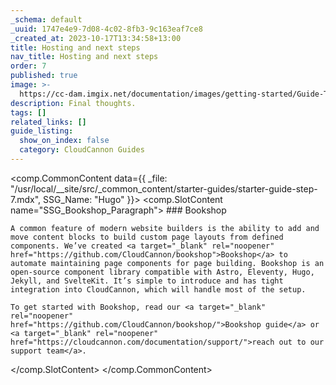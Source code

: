 ```yaml
---
_schema: default
_uuid: 1747e4e9-7d08-4c02-8fb3-9c163eaf7ce8
_created_at: 2023-10-17T13:34:58+13:00
title: Hosting and next steps
nav_title: Hosting and next steps
order: 7
published: true
image: >-
  https://cc-dam.imgix.net/documentation/images/getting-started/Guide-Thumbnails/CloudCannon-Getting-Started-Thumbnail-Hugo.png
description: Final thoughts.
tags: []
related_links: []
guide_listing:
  show_on_index: false
  category: CloudCannon Guides
---
```

<comp.CommonContent data={{ _file: "/usr/local/__site/src/_common_content/starter-guides/starter-guide-step-7.mdx", SSG_Name: "Hugo" }}>
  <comp.SlotContent name="SSG_Bookshop_Paragraph">
    ### Bookshop

    A common feature of modern website builders is the ability to add and move content blocks to build custom page layouts from defined components. We’ve created <a target="_blank" rel="noopener" href="https://github.com/CloudCannon/bookshop">Bookshop</a> to automate maintaining page components for page building. Bookshop is an open-source component library compatible with Astro, Eleventy, Hugo, Jekyll, and SvelteKit. It’s simple to introduce and has tight integration into CloudCannon, which will handle most of the setup.

    To get started with Bookshop, read our <a target="_blank" rel="noopener" href="https://github.com/CloudCannon/bookshop/">Bookshop guide</a> or <a target="_blank" rel="noopener" href="https://cloudcannon.com/documentation/support/">reach out to our support team</a>.
  </comp.SlotContent>
</comp.CommonContent>